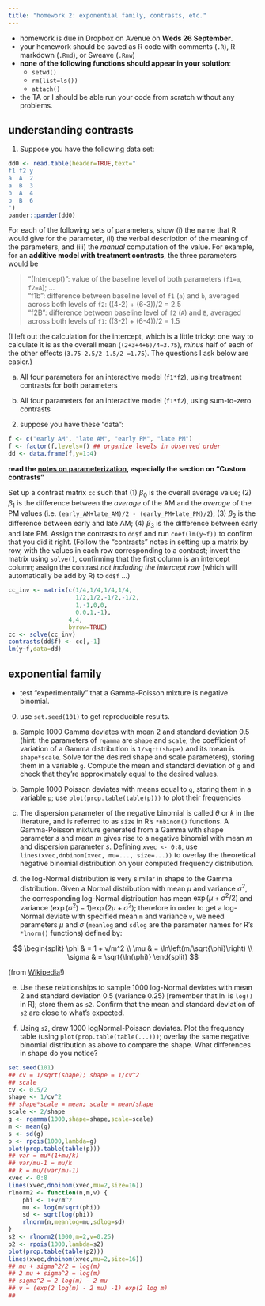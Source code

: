 ```yaml
---
title: "homework 2: exponential family, contrasts, etc."
---
```


- homework is due in Dropbox on Avenue on **Weds 26 September**.
- your homework should be saved as R code with comments (`.R`), R markdown (`.Rmd`), or Sweave (`.Rnw`)
- **none of the following functions should appear in your solution**:
    - `setwd()`
    - `rm(list=ls())`
	- `attach()`
- the TA or I should be able run your code from scratch without any problems.


## understanding contrasts

1. Suppose you have the following data set:

```r
dd0 <- read.table(header=TRUE,text="
f1 f2 y
a  A  2
a  B  3
b  A  4
b  B  6
")
pander::pander(dd0)
```

For each of the following sets of parameters, show
(i) the name that R would give for the parameter, (ii) the verbal description of the meaning of the parameters, and (iii) the *manual* computation of the value.  For example, for an **additive model with treatment contrasts**, the three parameters would be

> "(Intercept)": value of the baseline level of both parameters (`f1=a`, `f2=A`); ...<br>
> "f1b": difference between baseline level of `f1` (`a`) and `b`, averaged across both levels of `f2`: ((4-2) + (6-3))/2 =  2.5<br>
> "f2B": difference between baseline level of `f2` (`A`) and `B`, averaged across both levels of `f1`: ((3-2) + (6-4))/2 = 1.5<br>

(I left out the calculation for the intercept, which is a little tricky: one way to calculate it is as the overall mean (`(2+3+4+6)/4=3.75`), *minus* half of each of the other effects (`3.75-2.5/2-1.5/2 =1.75`). The questions I ask below are easier.)

a. All four parameters for an interactive model (`f1*f2`), using treatment contrasts for both parameters

b. All four parameters for an interactive model (`f1*f2`), using sum-to-zero contrasts

2.  suppose you have these "data":

```r
f <- c("early AM", "late AM", "early PM", "late PM")
f <- factor(f,levels=f) ## organize levels in observed order
dd <- data.frame(f,y=1:4)
```

**read the [notes on parameterization](https://bbolker.github.io/stat4c03/notes/contrasts.pdf), especially the section on "Custom contrasts"**

Set up a contrast matrix `cc` such that (1) $\beta_0$ is the overall average value; (2) $\beta_1$ is the difference between the *average* of the AM and the *average* of the PM values (i.e. `(early_AM+late_AM)/2 - (early_PM+late_PM)/2`); (3) $\beta_2$ is the difference between early and late AM; (4) $\beta_3$ is the difference between early and late PM. Assign the contrasts to `dd$f` and run `coef(lm(y~f))` to confirm that you did it right. (Follow the "contrasts" notes in setting up a matrix by row, with the values in each row corresponding to a contrast; invert the matrix using `solve()`, confirming that the first column is an intercept column; assign the contrast *not including the intercept row* (which will automatically be add by R) to `dd$f` ...)

```r
cc_inv <- matrix(c(1/4,1/4,1/4,1/4,
                   1/2,1/2,-1/2,-1/2,
                   1,-1,0,0,
                   0,0,1,-1),
                 4,4,
                 byrow=TRUE)
cc <- solve(cc_inv)
contrasts(dd$f) <- cc[,-1]
lm(y~f,data=dd)
```

## exponential family

- test "experimentally" that a Gamma-Poisson mixture is negative binomial.

0. use `set.seed(101)` to get reproducible results.

a. Sample 1000 Gamma deviates with mean 2 and standard deviation 0.5 (hint: the parameters of `rgamma` are `shape` and `scale`; the coefficient of variation of a Gamma distribution is `1/sqrt(shape)` and its mean is `shape*scale`. Solve for the desired shape and scale parameters), storing them in a variable `g`. Compute the mean and standard deviation of `g` and check that they're approximately equal to the desired values.

b. Sample 1000 Poisson deviates with means equal to `g`, storing them in a variable `p`;  use `plot(prop.table(table(p)))` to plot their frequencies

c. The dispersion parameter of the negative binomial is called $\theta$ or $k$ in the literature, and is referred to as `size` in R's `*nbinom()` functions. A Gamma-Poisson mixture generated from a Gamma with shape parameter $s$ and mean $m$ gives rise to a negative binomial with mean $m$ and dispersion parameter $s$. Defining `xvec <- 0:8`, use `lines(xvec,dnbinom(xvec, mu=..., size=...))` to overlay the theoretical negative binomial distribution on your computed frequency distribution.

d. the log-Normal distribution is very similar in shape to the Gamma distribution. Given a Normal distribution with mean $\mu$ and variance $\sigma^2$, the corresponding log-Normal distribution has mean $\exp(\mu+\sigma^2/2)$ and variance $(\exp(\sigma^2)-1) \exp(2\mu+\sigma^2)$; therefore in order to get a log-Normal deviate with specified mean `m` and variance `v`, we need parameters $\mu$ and $\sigma$ (`meanlog` and `sdlog` are the parameter names for R's `*lnorm()` functions) defined by:

$$
\begin{split}
\phi & = 1 + v/m^2 \\
\mu & = \ln\left(m/\sqrt{\phi}\right) \\
\sigma & = \sqrt{\ln(\phi)}
\end{split}
$$

(from [Wikipedia](https://en.wikipedia.org/wiki/Log-normal_distribution)!)

e. Use these relationships to sample 1000 log-Normal deviates with mean 2 and standard deviation 0.5 (variance 0.25) [remember that $\ln$ is `log()` in R]; store them as `s2`. Confirm that the mean and standard deviation of `s2` are close to what's expected.

f. Using `s2`, draw 1000 logNormal-Poisson deviates. Plot the frequency table (using `plot(prop.table(table(...)))`; overlay the same negative binomial distribution as above to compare the shape. What differences in shape do you notice?

```r
set.seed(101)
## cv = 1/sqrt(shape); shape = 1/cv^2
## scale
cv <- 0.5/2
shape <- 1/cv^2
## shape*scale = mean; scale = mean/shape
scale <- 2/shape
g <- rgamma(1000,shape=shape,scale=scale)
m <- mean(g)
s <- sd(g)
p <- rpois(1000,lambda=g)
plot(prop.table(table(p)))
## var = mu*(1+mu/k)
## var/mu-1 = mu/k
## k = mu/(var/mu-1)
xvec <- 0:8
lines(xvec,dnbinom(xvec,mu=2,size=16))
rlnorm2 <- function(n,m,v) {
    phi <- 1+v/m^2
    mu <- log(m/sqrt(phi))
    sd <- sqrt(log(phi))
    rlnorm(n,meanlog=mu,sdlog=sd)
}
s2 <- rlnorm2(1000,m=2,v=0.25)
p2 <- rpois(1000,lambda=s2)
plot(prop.table(table(p2)))
lines(xvec,dnbinom(xvec,mu=2,size=16))
## mu + sigma^2/2 = log(m)
## 2 mu + sigma^2 = log(m)
## sigma^2 = 2 log(m) - 2 mu
## v = (exp(2 log(m) - 2 mu) -1) exp(2 log m)
## 
```
